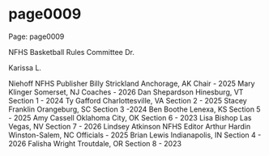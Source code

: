 
# page0009

Page: page0009

NFHS Basketball Rules Committee Dr.

Karissa L.

Niehoff NFHS Publisher Billy Strickland Anchorage, AK Chair - 2025 Mary Klinger Somerset, NJ Coaches - 2026 Dan Shepardson Hinesburg, VT Section 1 - 2024 Ty Gafford Charlottesville, VA Section 2 - 2025 Stacey Franklin Orangeburg, SC Section 3 -2024 Ben Boothe Lenexa, KS Section 5 - 2025 Amy Cassell Oklahoma City, OK Section 6 - 2023 Lisa Bishop Las Vegas, NV Section 7 - 2026 Lindsey Atkinson NFHS Editor Arthur Hardin Winston-Salem, NC Officials - 2025 Brian Lewis Indianapolis, IN Section 4 - 2026 Falisha Wright Troutdale, OR Section 8 - 2023
  